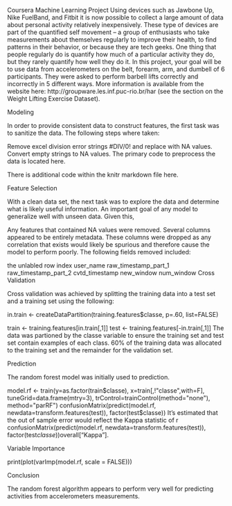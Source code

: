 Coursera Machine Learning Project
Using devices such as Jawbone Up, Nike FuelBand, and Fitbit it is now possible to collect a large amount of data about personal activity relatively inexpensively. These type of devices are part of the quantified self movement – a group of enthusiasts who take measurements about themselves regularly to improve their health, to find patterns in their behavior, or because they are tech geeks. One thing that people regularly do is quantify how much of a particular activity they do, but they rarely quantify how well they do it. In this project, your goal will be to use data from accelerometers on the belt, forearm, arm, and dumbell of 6 participants. They were asked to perform barbell lifts correctly and incorrectly in 5 different ways. More information is available from the website here: http://groupware.les.inf.puc-rio.br/har (see the section on the Weight Lifting Exercise Dataset).

Modeling

In order to provide consistent data to construct features, the first task was to sanitize the data. The following steps where taken:

Remove excel division error strings #DIV/0! and replace with NA values.
Convert empty strings to NA values.
The primary code to preprocess the data is located here.

There is additional code within the knitr markdown file here.

Feature Selection

With a clean data set, the next task was to explore the data and determine what is likely useful information. An important goal of any model to generalize well with unseen data. Given this,

Any features that contained NA values were removed.
Several columns appeared to be entirely metadata. These columns were dropped as any correlation that exists would likely be spurious and therefore cause the model to perform poorly.
The following fields removed included:

the unlabled row index
user_name
raw_timestamp_part_1
raw_timestamp_part_2
cvtd_timestamp
new_window
num_window
Cross Validation

Cross validation was achieved by splitting the training data into a test set and a training set using the following:

in.train <- createDataPartition(training.features$classe, p=.60, list=FALSE)

train <- training.features[in.train[,1]]
test <- training.features[-in.train[,1]]
The data was partioned by the classe variable to ensure the training set and test set contain examples of each class. 60% of the training data was allocated to the training set and the remainder for the validation set.

Prediction

The random forest model was initially used to prediction.

model.rf <- train(y=as.factor(train$classe), x=train[,!"classe",with=F], tuneGrid=data.frame(mtry=3), trControl=trainControl(method="none"), method="parRF")
confusionMatrix(predict(model.rf, newdata=transform.features(test)), factor(test$classe))
It's estimated that the out of sample error would reflect the Kappa statistic of r confusionMatrix(predict(model.rf, newdata=transform.features(test)), factor(test$classe))$overall["Kappa"].

Variable Importance

print(plot(varImp(model.rf, scale = FALSE)))

Conclusion

The random forest algorithm appears to perform very well for predicting activities from accelerometers measurements.
